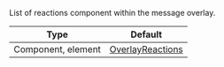 List of reactions component within the message overlay.

| Type               | Default      |
| ------------------ | ------------ |
| Component, element | [OverlayReactions](/reactnative/ui-components/overlay-reactions)|
